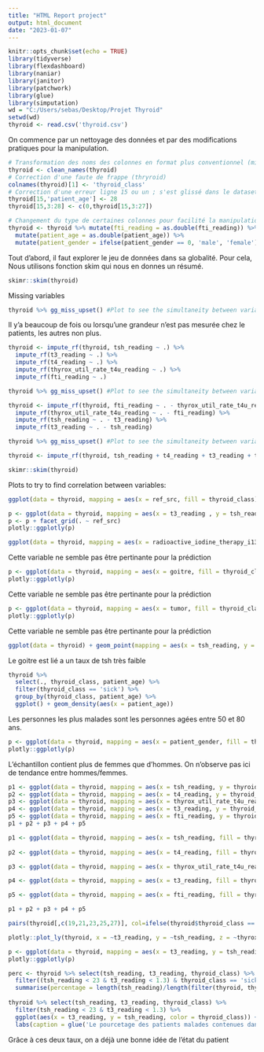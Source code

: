 ```yaml
---
title: "HTML Report project"
output: html_document
date: "2023-01-07"
---
```


```r
knitr::opts_chunk$set(echo = TRUE)
library(tidyverse)
library(flexdashboard)
library(naniar)
library(janitor)
library(patchwork)
library(glue)
library(simputation)
wd = "C:/Users/sebas/Desktop/Projet Thyroid"
setwd(wd)
thyroid <- read.csv('thyroid.csv')
```

On commence par un nettoyage des données et par des modifications pratiques pour la manipulation.

```r
# Transformation des noms des colonnes en format plus conventionnel (minuscules, _)
thyroid <- clean_names(thyroid) 
# Correction d'une faute de frappe (thryroid)
colnames(thyroid)[1] <- 'thyroid_class'
# Correction d'une erreur ligne 15 ou un ; s'est glissé dans le dataset et a tout décalée.
thyroid[15,'patient_age'] <- 28
thyroid[15,3:28] <- c(0,thyroid[15,3:27]) 

# Changement du type de certaines colonnes pour facilité la manipulation plus tard.
thyroid <- thyroid %>% mutate(fti_reading = as.double(fti_reading)) %>%
  mutate(patient_age = as.double(patient_age)) %>%
  mutate(patient_gender = ifelse(patient_gender == 0, 'male', 'female'))

```

Tout d'abord, il faut explorer le jeu de données dans sa globalité. Pour cela,
Nous utilisons fonction skim qui nous en donnes un résumé.

```r
skimr::skim(thyroid)
```

Missing variables


```r
thyroid %>% gg_miss_upset() #Plot to see the simultaneity between variables
```

Il y'a beaucoup de fois ou lorsqu'une grandeur n'est pas mesurée chez le patients, les autres non plus.


```r
thyroid <- impute_rf(thyroid, tsh_reading ~ .) %>%
  impute_rf(t3_reading ~ .) %>%
  impute_rf(t4_reading ~ .) %>%
  impute_rf(thyrox_util_rate_t4u_reading ~ .) %>%
  impute_rf(fti_reading ~ .)
```

```r
thyroid %>% gg_miss_upset() #Plot to see the simultaneity between variables

```


```r
thyroid <- impute_rf(thyroid, fti_reading ~ . - thyrox_util_rate_t4u_reading) %>%
  impute_rf(thyrox_util_rate_t4u_reading ~ . - fti_reading) %>%
  impute_rf(tsh_reading ~ . - t3_reading) %>%
  impute_rf(t3_reading ~ . - tsh_reading)

```



```r
thyroid %>% gg_miss_upset() #Plot to see the simultaneity between variables
```

```r
thyroid <- impute_rf(thyroid, tsh_reading + t4_reading + t3_reading + thyrox_util_rate_t4u_reading + fti_reading ~ thyroid_class)
```

```r
skimr::skim(thyroid)
```


Plots to try to find correlation between variables:

```r
ggplot(data = thyroid, mapping = aes(x = ref_src, fill = thyroid_class)) + geom_bar()
```



```r
p <- ggplot(data = thyroid, mapping = aes(x = t3_reading , y = tsh_reading, color = thyroid_class)) + geom_point() 
p <- p + facet_grid(. ~ ref_src)
plotly::ggplotly(p)
```

```r
ggplot(data = thyroid, mapping = aes(x = radioactive_iodine_therapy_i131, fill = thyroid_class)) + geom_bar()
```

Cette variable ne semble pas être pertinante pour la prédiction

```r
p <- ggplot(data = thyroid, mapping = aes(x = goitre, fill = thyroid_class)) + geom_bar()
plotly::ggplotly(p)
```
Cette variable ne semble pas être pertinante pour la prédiction


```r
p <- ggplot(data = thyroid, mapping = aes(x = tumor, fill = thyroid_class)) + geom_bar()
plotly::ggplotly(p)
```
Cette variable ne semble pas être pertinante pour la prédiction


```r
ggplot(data = thyroid) + geom_point(mapping = aes(x = tsh_reading, y = goitre))  
```
Le goitre est lié a un taux de tsh très faible

```r
thyroid %>%
  select(., thyroid_class, patient_age) %>%
  filter(thyroid_class == 'sick') %>%
  group_by(thyroid_class, patient_age) %>%
  ggplot() + geom_density(aes(x = patient_age))
```

Les personnes les plus malades sont les personnes agées entre 50 et 80 ans.

```r
p <- ggplot(data = thyroid, mapping = aes(x = patient_gender, fill = thyroid_class)) + geom_bar()
plotly::ggplotly(p)
```

L'échantillon contient plus de femmes que d'hommes. On n'observe pas ici de tendance entre hommes/femmes.


```r
p1 <- ggplot(data = thyroid, mapping = aes(x = tsh_reading, y = thyroid_class)) + geom_point() 
p2 <- ggplot(data = thyroid, mapping = aes(x = t4_reading, y = thyroid_class)) + geom_point()  
p3 <- ggplot(data = thyroid, mapping = aes(x = thyrox_util_rate_t4u_reading, y = thyroid_class)) + geom_point()
p4 <- ggplot(data = thyroid, mapping = aes(x = t3_reading, y = thyroid_class)) + geom_point()
p5 <- ggplot(data = thyroid, mapping = aes(x = fti_reading, y = thyroid_class)) + geom_point()
p1 + p2 + p3 + p4 + p5
```

```r
p1 <- ggplot(data = thyroid, mapping = aes(x = tsh_reading, fill = thyroid_class)) + geom_density(data = filter(thyroid, thyroid_class == 'sick')) + geom_density(data = filter(thyroid, thyroid_class == 'negative')) + xlim(-1,5)
                                                                          
p2 <- ggplot(data = thyroid, mapping = aes(x = t4_reading, fill = thyroid_class)) + geom_density(data = filter(thyroid, thyroid_class == 'sick')) + geom_density(data = filter(thyroid, thyroid_class == 'negative'))  

p3 <- ggplot(data = thyroid, mapping = aes(x = thyrox_util_rate_t4u_reading, fill = thyroid_class)) + geom_density(data = filter(thyroid, thyroid_class == 'sick')) + geom_density(data = filter(thyroid, thyroid_class == 'negative')) 

p4 <- ggplot(data = thyroid, mapping = aes(x = t3_reading, fill = thyroid_class)) + geom_density(data = filter(thyroid, thyroid_class == 'sick')) + geom_density(data = filter(thyroid, thyroid_class == 'negative')) 

p5 <- ggplot(data = thyroid, mapping = aes(x = fti_reading, fill = thyroid_class)) + geom_density(data = filter(thyroid, thyroid_class == 'sick')) + geom_density(data = filter(thyroid, thyroid_class == 'negative')) 

p1 + p2 + p3 + p4 + p5
```


```r
pairs(thyroid[,c(19,21,23,25,27)], col=ifelse(thyroid$thyroid_class == 'sick', "red", "black"), lower.panel = NULL)
```

```r
plotly::plot_ly(thyroid, x = ~t3_reading, y = ~tsh_reading, z = ~thyrox_util_rate_t4u_reading, color = ~thyroid_class)

```



```r
p <- ggplot(data = thyroid, mapping = aes(x = t3_reading, y = tsh_reading, color = thyroid_class)) + geom_point() 
plotly::ggplotly(p)
```
```r
perc <- thyroid %>% select(tsh_reading, t3_reading, thyroid_class) %>%
  filter((tsh_reading < 23 & t3_reading < 1.3) & thyroid_class == 'sick') %>% 
  summarise(percentage = length(tsh_reading)/length(filter(thyroid, thyroid_class == 'sick')$thyroid_class))
  
thyroid %>% select(tsh_reading, t3_reading, thyroid_class) %>%
  filter(tsh_reading < 23 & t3_reading < 1.3) %>% 
  ggplot(aes(x = t3_reading, y = tsh_reading, color = thyroid_class)) + geom_point() + 
  labs(caption = glue('Le pourcetage des patients malades contenues dans ce graphe est de {as.character(round(100*perc))}%'))
```
Grâce à ces deux taux, on a déjà une bonne idée de l'état du patient








